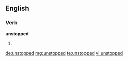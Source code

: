 ==English==

===Verb===
'''unstopped'''

# {{past of|unstop}}

[[de:unstopped]]
[[mg:unstopped]]
[[te:unstopped]]
[[vi:unstopped]]